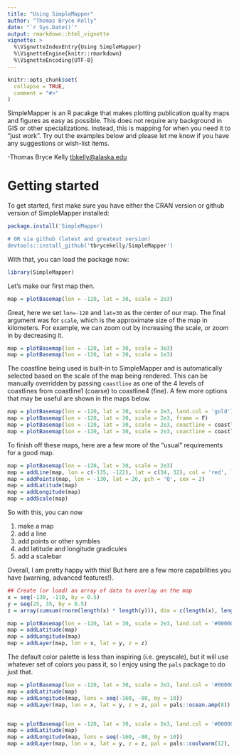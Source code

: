 ```yaml
---
title: "Using SimpleMapper"
author: "Thomas Bryce Kelly"
date: "`r Sys.Date()`"
output: rmarkdown::html_vignette
vignette: >
  %\VignetteIndexEntry{Using SimpleMapper}
  %\VignetteEngine{knitr::rmarkdown}
  %\VignetteEncoding{UTF-8}
---
```


```r
knitr::opts_chunk$set(
  collapse = TRUE,
  comment = "#>"
)
```

SimpleMapper is an R pacakge that makes plotting publication quality maps and figures as easy as possible. This does not require any background in GIS or other specializations. Instead, this is mapping for when you need it to "just work". Try out the examples below and please let me know if you have any suggestions or wish-list items.

-Thomas Bryce Kelly <tbkelly@alaska.edu>


# Getting started

To get started, first make sure you have either the CRAN version or github version of SimpleMapper installed:

```r
package.install('SimpleMapper)

# OR via github (latest and greatest version)
devtools::install_github('tbrycekelly/SimpleMapper')
```

With that, you can load the package now:

```r
library(SimpleMapper)
```

Let's make our first map then.

```r
map = plotBasemap(lon = -120, lat = 30, scale = 2e3)
```

Great, here we set `lon=-120` and `lat=30` as the center of our map. The final argument was for `scale`, which is the approximate size of the map in kilometers. For example, we can zoom out by increasing the scale, or zoom in by decreasing it.


```r
map = plotBasemap(lon = -120, lat = 30, scale = 3e3)
map = plotBasemap(lon = -120, lat = 30, scale = 1e3)
```

The coastline being used is built-in to SimpleMapper and is automatically selected based on the scale of the map being rendered. This can be manually overridden by passing `coastline` as one of the 4 levels of coastlines from coastline1 (coarse) to coastline4 (fine).  A few more options that may be useful are shown in the maps below.

```r
map = plotBasemap(lon = -120, lat = 30, scale = 2e3, land.col = 'gold')
map = plotBasemap(lon = -120, lat = 30, scale = 2e3, frame = F)
map = plotBasemap(lon = -120, lat = 30, scale = 2e3, coastline = coastline1)
map = plotBasemap(lon = -120, lat = 30, scale = 2e3, coastline = coastline4)

```


To finish off these maps, here are a few more of the "usual" requirements for a good map.


```r
map = plotBasemap(lon = -120, lat = 30, scale = 2e3)
map = addLine(map, lon = c(-135, -122), lat = c(34, 32), col = 'red', lwd = 3)
map = addPoints(map, lon = -130, lat = 26, pch = 'Q', cex = 2)
map = addLatitude(map)
map = addLongitude(map)
map = addScale(map)
```

So with this, you can now

1. make a map
2. add a line
3. add points or other symbles
4. add latitude and longitude gradicules
5. add a scalebar

Overall, I am pretty happy with this! But here are a few more capabilities you have (warning, advanced features!).


```r
## Create (or load) an array of data to overlay on the map
x = seq(-130, -110, by = 0.5)
y = seq(25, 35, by = 0.5)
z = array(cumsum(rnorm(length(x) * length(y))), dim = c(length(x), length(y)))

map = plotBasemap(lon = -120, lat = 30, scale = 2e3, land.col = '#00000050')
map = addLatitude(map)
map = addLongitude(map)
map = addLayer(map, lon = x, lat = y, z = z)
```
The default color palette is less than inspiring (i.e. greyscale), but it will use whatever set of colors you pass it, so I enjoy using the `pals` package to do just that.


```r
map = plotBasemap(lon = -120, lat = 30, scale = 2e3, land.col = '#00000050')
map = addLatitude(map)
map = addLongitude(map, lons = seq(-160, -80, by = 10))
map = addLayer(map, lon = x, lat = y, z = z, pal = pals::ocean.amp(8))


map = plotBasemap(lon = -120, lat = 30, scale = 2e3, land.col = '#00000050')
map = addLatitude(map)
map = addLongitude(map, lons = seq(-160, -80, by = 10))
map = addLayer(map, lon = x, lat = y, z = z, pal = pals::coolwarm(12), zlim = c(-10,10))



```